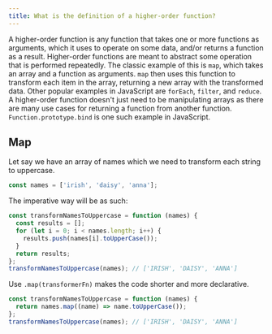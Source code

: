 ```yaml
---
title: What is the definition of a higher-order function?
---
```


A higher-order function is any function that takes one or more functions as arguments, which it uses to operate on some data, and/or returns a function as a result. Higher-order functions are meant to abstract some operation that is performed repeatedly. The classic example of this is `map`, which takes an array and a function as arguments. `map` then uses this function to transform each item in the array, returning a new array with the transformed data. Other popular examples in JavaScript are `forEach`, `filter`, and `reduce`. A higher-order function doesn't just need to be manipulating arrays as there are many use cases for returning a function from another function. `Function.prototype.bind` is one such example in JavaScript.

## Map

Let say we have an array of names which we need to transform each string to uppercase.

```js
const names = ['irish', 'daisy', 'anna'];
```

The imperative way will be as such:

```js
const transformNamesToUppercase = function (names) {
  const results = [];
  for (let i = 0; i < names.length; i++) {
    results.push(names[i].toUpperCase());
  }
  return results;
};
transformNamesToUppercase(names); // ['IRISH', 'DAISY', 'ANNA']
```

Use `.map(transformerFn)` makes the code shorter and more declarative.

```js
const transformNamesToUppercase = function (names) {
  return names.map((name) => name.toUpperCase());
};
transformNamesToUppercase(names); // ['IRISH', 'DAISY', 'ANNA']
```
